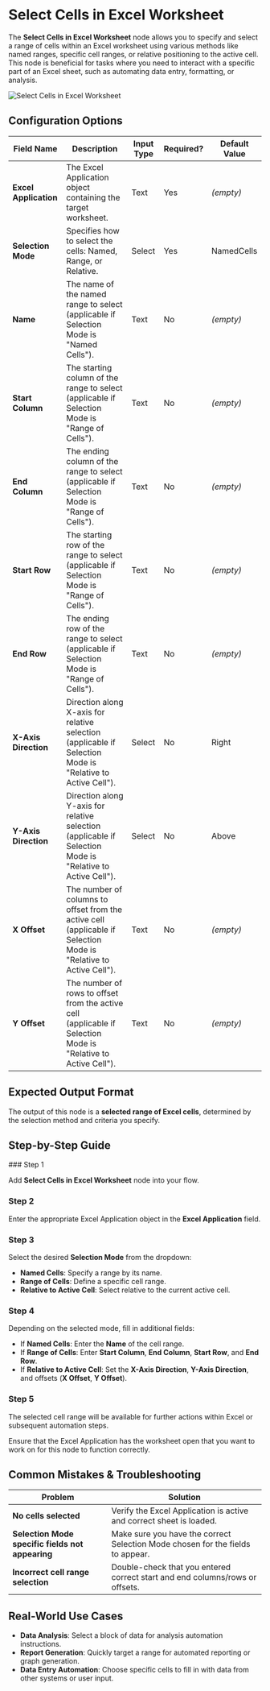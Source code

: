 
# Select Cells in Excel Worksheet

The **Select Cells in Excel Worksheet** node allows you to specify and select a range of cells within an Excel worksheet using various methods like named ranges, specific cell ranges, or relative positioning to the active cell. This node is beneficial for tasks where you need to interact with a specific part of an Excel sheet, such as automating data entry, formatting, or analysis.

![Select Cells in Excel Worksheet](./select-cells-in-excel-worksheet.png)

## Configuration Options

| Field Name            | Description                                                                                                       | Input Type | Required? | Default Value |
| --------------------- | ----------------------------------------------------------------------------------------------------------------- | ---------- | --------- | ------------- |
| **Excel Application** | The Excel Application object containing the target worksheet.                                                     | Text       | Yes       | _(empty)_     |
| **Selection Mode**    | Specifies how to select the cells: Named, Range, or Relative.                                                     | Select     | Yes       | NamedCells    |
| **Name**              | The name of the named range to select (applicable if Selection Mode is "Named Cells").                            | Text       | No        | _(empty)_     |
| **Start Column**      | The starting column of the range to select (applicable if Selection Mode is "Range of Cells").                    | Text       | No        | _(empty)_     |
| **End Column**        | The ending column of the range to select (applicable if Selection Mode is "Range of Cells").                      | Text       | No        | _(empty)_     |
| **Start Row**         | The starting row of the range to select (applicable if Selection Mode is "Range of Cells").                       | Text       | No        | _(empty)_     |
| **End Row**           | The ending row of the range to select (applicable if Selection Mode is "Range of Cells").                         | Text       | No        | _(empty)_     |
| **X-Axis Direction**  | Direction along X-axis for relative selection (applicable if Selection Mode is "Relative to Active Cell").        | Select     | No        | Right         |
| **Y-Axis Direction**  | Direction along Y-axis for relative selection (applicable if Selection Mode is "Relative to Active Cell").        | Select     | No        | Above         |
| **X Offset**          | The number of columns to offset from the active cell (applicable if Selection Mode is "Relative to Active Cell"). | Text       | No        | _(empty)_     |
| **Y Offset**          | The number of rows to offset from the active cell (applicable if Selection Mode is "Relative to Active Cell").    | Text       | No        | _(empty)_     |

## Expected Output Format

The output of this node is a **selected range of Excel cells**, determined by the selection method and criteria you specify.

## Step-by-Step Guide

<Steps>
### Step 1

Add **Select Cells in Excel Worksheet** node into your flow.

### Step 2

Enter the appropriate Excel Application object in the **Excel Application** field.

### Step 3

Select the desired **Selection Mode** from the dropdown:

- **Named Cells**: Specify a range by its name.
- **Range of Cells**: Define a specific cell range.
- **Relative to Active Cell**: Select relative to the current active cell.

### Step 4

Depending on the selected mode, fill in additional fields:

- If **Named Cells**: Enter the **Name** of the cell range.
- If **Range of Cells**: Enter **Start Column**, **End Column**, **Start Row**, and **End Row**.
- If **Relative to Active Cell**: Set the **X-Axis Direction**, **Y-Axis Direction**, and offsets (**X Offset**, **Y Offset**).

### Step 5

The selected cell range will be available for further actions within Excel or subsequent automation steps.

</Steps>

<Callout type="info" title="Tip">
  Ensure that the Excel Application has the worksheet open that you want to work
  on for this node to function correctly.
</Callout>

## Common Mistakes & Troubleshooting

| Problem                                          | Solution                                                                       |
| ------------------------------------------------ | ------------------------------------------------------------------------------ |
| **No cells selected**                            | Verify the Excel Application is active and correct sheet is loaded.            |
| **Selection Mode specific fields not appearing** | Make sure you have the correct Selection Mode chosen for the fields to appear. |
| **Incorrect cell range selection**               | Double-check that you entered correct start and end columns/rows or offsets.   |

## Real-World Use Cases

- **Data Analysis**: Select a block of data for analysis automation instructions.
- **Report Generation**: Quickly target a range for automated reporting or graph generation.
- **Data Entry Automation**: Choose specific cells to fill in with data from other systems or user input.
